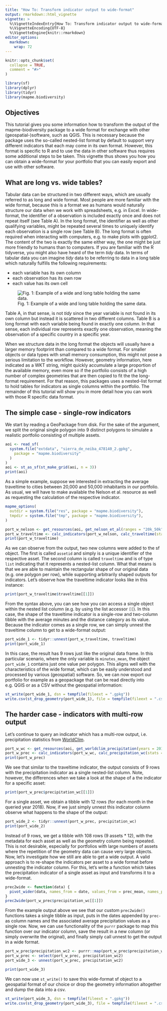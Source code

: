 ```yaml
---
title: "How To: Transform indicator output to wide-format"
output: rmarkdown::html_vignette
vignette: >
  %\VignetteIndexEntry{How To: Transform indicator output to wide-format}
  %\VignetteEncoding{UTF-8}
  %\VignetteEngine{knitr::rmarkdown}
editor_options: 
  markdown: 
    wrap: 72
---
```


```r
knitr::opts_chunk$set(
  collapse = TRUE,
  comment = "#>"
)
```

```r
library(sf)
library(dplyr)
library(tidyr)
library(mapme.biodiversity)
```

## Objectives

This tutorial gives you some information how to transform the output of
the mapme-biodiversity package to a wide format for exchange with other
(geospatial-)software, such as QGIS. This is necessary because the
package uses the so-called nested-list format by default to support very
different indicators that each may come in its own format. However, this
format is specific to R and to use the data in other software thus
requires some additional steps to be taken. This vignette thus shows you
how you can obtain a wide-format for your portfolio that you can easily
export and use with other software.

## What are long vs. wide tables?

Tabular data can be structured in two different ways, which are usually
referred to as long and wide format. Most people are more familiar with
the wide format, because this is a format we as humans would naturally
structure our data when we work with spreadsheets, e.g. in Excel. In
wide-format, the identifier of a observation is included exactly once
and does not repeat itself (see Table A). In the long format, the
identifier as well as other qualifying variables, might be repeated
several times to uniquely identify each observation is a single row (see
Table B). The long format is often required when interacting with
computers, e.g. to make plots with ggplot2. The content of the two is
exactly the same either way, the one might be just more friendly to
humans than to computers. If you are familiar with the R tidyverse, you
might also have heard of the term *tidy* data. In terms of tabular data
you can imagine *tidy* data to be referring to data in a long table
which naturally fulfills the following requirements:

-   each variable has its own column
-   each observation has its own row
-   each value has its own cell

![Fig. 1: Example of a wide and long table holding the same
data.](assets/img/wide-long-tables.png)

Table A, in that sense, is not *tidy* since the year variable is not
found in its own column but instead it is scattered in two different
columns. Table B is a long format with each variable being found in
exactly one column. In that sense, each individual row represents
exactly one observation, meaning the observation of a specific country
in a specific year.

When we structure data in the long format the objects will usually have
a larger memory footprint than compared to a wide format. For smaller
objects or data types with small memory consumption, this might not pose
a serious limitation to the workflow. However, geometry information,
here indicated as a WKT string, might quickly accumulate a large
proportion of the available memory, even more so if the portfolio
consists of a high number of complex geometries that are then copied to
fit the the long-format requirement. For that reason, this packages uses a 
nested-list format to hold tables for indicators as single columns within the 
portfolio. The remainder of this tutorial will show you in more detail
how you can work with those R specific data format.

## The simple case - single-row indicators

We start by reading a GeoPackage from disk. For the sake of the
argument, we split the original single polygon into 9 distinct polygons
to simulate a realistic portfolio consisting of multiple assets.

```r
aoi <- read_sf(
  system.file("extdata", "sierra_de_neiba_478140_2.gpkg",
    package = "mapme.biodiversity"
  )
)
aoi <- st_as_sf(st_make_grid(aoi, n = 3))
print(aoi)
```

As a simple example, suppose we interested in extracting the average traveltime
to cities between 20,000 and 50,000 inhabitants in our portfolio. As usual, 
we will have to make available the Nelson et al. resource as well as requesting 
the calculation of the respective indicator.

```r
mapme_options(
  outdir = system.file("res", package = "mapme.biodiversity"),
  tmpdir = system.file("tmp", package = "mapme.biodiversity"),
)

port_w_nelson <- get_resources(aoi, get_nelson_et_al(ranges = "20k_50k"))
port_w_traveltime <- calc_indicators(port_w_nelson, calc_traveltime(stats = "mean"))
print(port_w_traveltime)
```

As we can observe from the output, two new columns were added to the sf
object. The first is called `assetid` and simply is a unique identifier
of the respective asset. The second column is called `traveltime` and is
of type `list` indicating that it represents a nested-list column. What
that means is that we are able to maintain the rectangular shape of our
original data (e.g. one polygon per row), while supporting arbitrarily
shaped outputs for indicators. Let's observe how the traveltime indicator
looks like in this instance:

```r
print(port_w_traveltime$traveltime[[1]])
```

From the syntax above, you can see how you can access a single object
within the nested list column (e.g. by using the list accessor `[[`). In
this case, the shape of the traveltime indicator is a single-row and
two-column tibble with the average minutes and the distance category as its value. 
Because the indicator comes as a single row, we can simply unnest
the traveltime column to get to a wide-format output:

```r
port_wide_1 <- tidyr::unnest(port_w_traveltime, traveltime)
print(port_wide_1)
```

In this case, the result has 9 rows just like the original data frame.
In this particular scenario, where the only variable is `minutes_mean`, the 
object `port_wide_1` contains just one value per polygon.
This aligns well with the characteristics of the wide format, which can be 
easily understood and processed by various (geospatial) software.
So, we can now export our portfolio for example as a geopackage that can be
read directly into e.g. QGIS or as a CSV without the geospatial
information:

```r
st_write(port_wide_1, dsn = tempfile(fileext = ".gpkg"))
write.csv(st_drop_geometry(port_wide_1), file = tempfile(fileext = ".csv"))
```

## The harder case - indicators with multi-row output

Let's continue to query an indicator which has a multi-row output, i.e.
precipitation statistics from [WorldClim](https://www.worldclim.org/).

```r
port_w_wc <- get_resources(aoi, get_worldclim_precipitation(years = 2010:2018))
port_w_prec <- calc_indicators(port_w_wc, calc_precipitation_wc(stats = "mean"))
print(port_w_prec)
```

We see that similar to the traveltime indicator, the output consists of 9
rows with the precipitation indicator as a single nested-list column.
Note, however, the differences when we take a look at the shape of a the
indicator for a specific asset:

```r
print(port_w_prec$precipitation_wc[[1]])
```

For a single asset, we obtain a tibble with 12 rows (for each month in
the queried year 2018). Now, if we just simply unnest this indicator
column observe what happens to the shape of the output:

```r
port_wide_2 <- tidyr::unnest(port_w_prec, precipitation_wc)
print(port_wide_2)
```

Instead of 9 rows, we get a tibble with 108 rows (9 assets \* 12), with
the metadata for each asset as well as the geometry column being
repeated. This is not desirable, especially for portfolios with large
numbers of assets where the repetition of the geometry data can cause
very large objects. Now, let's investigate how we still are able to get
a wide output. A valid approach is to re-shape the indicators per asset
to a wide format before unnesting the indicator column. For this, let's
write a function which takes the precipitation indicator of a single
asset as input and transforms it to a wide-format.

```r
prec2wide <- function(data) {
  pivot_wider(data, names_from = date, values_from = prec_mean, names_prefix = "prec-")
}
prec2wide(port_w_prec$precipitation_wc[[1]])
```

From the example output above we see that our custom `prec2wide()`
functions takes a single tibble as input, puts in the dates appended by
`prec-` as column names and the associated average precipitation values
as a single row. Now, we can use functionality of the `purrr` package to
map this function over our indicator column, save the result in a new
column (or simply overwrite the original), and finally simply call
unnest to get the output in a wide format.

```r
port_w_prec$precipitation_wc2 <- purrr::map(port_w_prec$precipitation_wc, prec2wide)
port_w_prec <- select(port_w_prec, precipitation_wc2)
port_wide_3 <- unnest(port_w_prec, precipitation_wc2)

print(port_wide_3)
```

We can now use `st_write()` to save this wide-format sf object to a
geospatial format of our choice or drop the geometry information
altogether and dump the data into a csv.

```r
st_write(port_wide_3, dsn = tempfile(fileext = ".gpkg"))
write.csv(st_drop_geometry(port_wide_3), file = tempfile(fileext = ".csv"))
```
